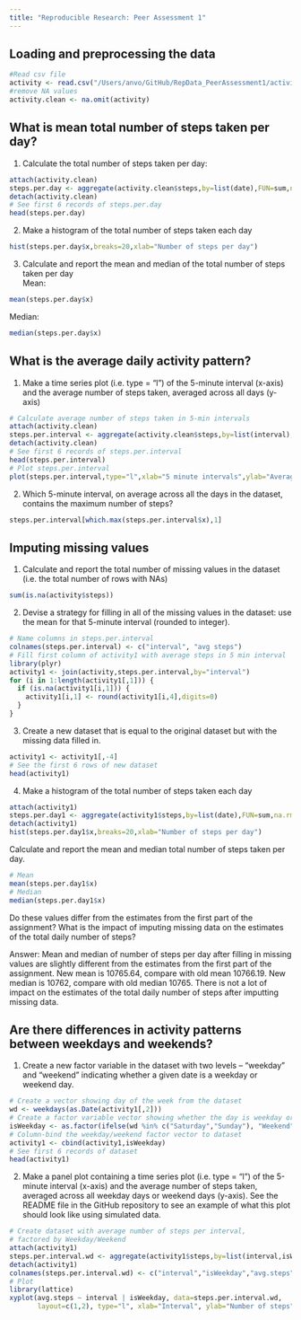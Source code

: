 ```yaml
---
title: "Reproducible Research: Peer Assessment 1"
---
```

 
## Loading and preprocessing the data
```r
#Read csv file
activity <- read.csv("/Users/anvo/GitHub/RepData_PeerAssessment1/activity.csv")
#remove NA values
activity.clean <- na.omit(activity)
```
 
## What is mean total number of steps taken per day?   
 
1. Calculate the total number of steps taken per day:
```r
attach(activity.clean)
steps.per.day <- aggregate(activity.clean$steps,by=list(date),FUN=sum,na.rm=TRUE)
detach(activity.clean)
# See first 6 records of steps.per.day
head(steps.per.day)
```
  
2. Make a histogram of the total number of steps taken each day  
```r
hist(steps.per.day$x,breaks=20,xlab="Number of steps per day")
```
 
3. Calculate and report the mean and median of the total number of steps taken per day   
Mean:
```r
mean(steps.per.day$x)
```
 
Median:
```r
median(steps.per.day$x)
```
 
## What is the average daily activity pattern?
 
1. Make a time series plot (i.e. type = "l") of the 5-minute interval (x-axis) and the average number of steps taken, averaged across all days (y-axis)
```r
# Calculate average number of steps taken in 5-min intervals
attach(activity.clean)
steps.per.interval <- aggregate(activity.clean$steps,by=list(interval),FUN=mean,na.rm=TRUE)
detach(activity.clean)
# See first 6 records of steps.per.interval
head(steps.per.interval)
# Plot steps.per.interval
plot(steps.per.interval,type="l",xlab="5 minute intervals",ylab="Average number of steps taken")
```
 
2. Which 5-minute interval, on average across all the days in the dataset, contains the maximum number of steps?  
```r
steps.per.interval[which.max(steps.per.interval$x),1]
```
 
## Imputing missing values  
1. Calculate and report the total number of missing values in the dataset (i.e. the total number of rows with NAs)   
```r
sum(is.na(activity$steps))
```
 
2. Devise a strategy for filling in all of the missing values in the dataset: use the mean for that 5-minute interval (rounded to integer).   
```r
# Name columns in steps.per.interval
colnames(steps.per.interval) <- c("interval", "avg steps")
# Fill first column of activity1 with average steps in 5 min interval
library(plyr)
activity1 <- join(activity,steps.per.interval,by="interval")
for (i in 1:length(activity1[,1])) {
  if (is.na(activity1[i,1])) {
    activity1[i,1] <- round(activity1[i,4],digits=0)
  }
}
```
 
3. Create a new dataset that is equal to the original dataset but with the missing data filled in.   
```r
activity1 <- activity1[,-4]
# See the first 6 rows of new dataset
head(activity1)
```
 
4. Make a histogram of the total number of steps taken each day 
```r
attach(activity1)
steps.per.day1 <- aggregate(activity1$steps,by=list(date),FUN=sum,na.rm=TRUE)
detach(activity1)
hist(steps.per.day1$x,breaks=20,xlab="Number of steps per day")
```
 
Calculate and report the mean and median total number of steps taken per day. 
```r
# Mean
mean(steps.per.day1$x)
# Median
median(steps.per.day1$x)
```
 
Do these values differ from the estimates from the first part of the assignment? What is the impact of imputing missing data on the estimates of the total daily number of steps?   
 
Answer: Mean and median of number of steps per day after filling in missing values are slightly different from the estimates from the first part of the assignment. New mean is 10765.64, compare with old mean 10766.19. New median is 10762, compare with old median 10765. There is not a lot of impact on the estimates of the total daily number of steps after imputting missing data.
 
## Are there differences in activity patterns between weekdays and weekends?   
 
1. Create a new factor variable in the dataset with two levels – “weekday” and “weekend” indicating whether a given date is a weekday or weekend day.
```r
# Create a vector showing day of the week from the dataset
wd <- weekdays(as.Date(activity1[,2]))
# Create a factor variable vector showing whether the day is weekday or weekend
isWeekday <- as.factor(ifelse(wd %in% c("Saturday","Sunday"), "Weekend", "Weekday"))
# Column-bind the weekday/weekend factor vector to dataset
activity1 <- cbind(activity1,isWeekday)
# See first 6 records of dataset
head(activity1)
```


2. Make a panel plot containing a time series plot (i.e. type = "l") of the 5-minute interval (x-axis) and the average number of steps taken, averaged across all weekday days or weekend days (y-axis). See the README file in the GitHub repository to see an example of what this plot should look like using simulated data.
```r
# Create dataset with average number of steps per interval, 
# factored by Weekday/Weekend   
attach(activity1)
steps.per.interval.wd <- aggregate(activity1$steps,by=list(interval,isWeekday),FUN=mean,na.rm=TRUE)
detach(activity1)
colnames(steps.per.interval.wd) <- c("interval","isWeekday","avg.steps")
# Plot
library(lattice)
xyplot(avg.steps ~ interval | isWeekday, data=steps.per.interval.wd,
       layout=c(1,2), type="l", xlab="Interval", ylab="Number of steps")
```